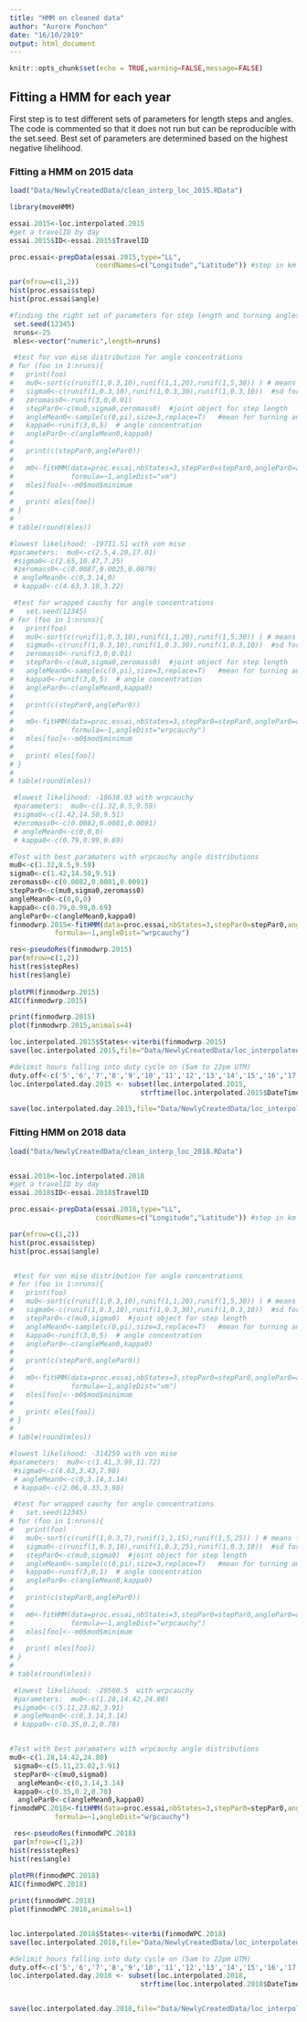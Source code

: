 ```yaml
---
title: "HMM on cleaned data"
author: "Aurore Ponchon"
date: "16/10/2019"
output: html_document
---
```


```r
knitr::opts_chunk$set(echo = TRUE,warning=FALSE,message=FALSE)
```

## Fitting a HMM for each year

First step is to test different sets of parameters for length steps and angles. 
The code is commented so that it does not run but can be reproducible with the set.seed.
Best set of parameters are determined based on the highest negative lihelihood.

### Fitting a HMM on 2015 data

```r
load("Data/NewlyCreatedData/clean_interp_loc_2015.RData")

library(moveHMM)

essai.2015<-loc.interpolated.2015
#get a travelID by day
essai.2015$ID<-essai.2015$TravelID

proc.essai<-prepData(essai.2015,type="LL",
                     coordNames=c("Longitude","Latitude")) #step in km if LL, m if UTM

par(mfrow=c(1,2))
hist(proc.essai$step)
hist(proc.essai$angle)

#finding the right set of parameters for step length and turning angles  for 3 states
 set.seed(12345)
 nruns<-25
 mles<-vector("numeric",length=nruns)

 #test for von mise distribution for angle concentrations
# for (foo in 1:nruns){
#   print(foo)
#   mu0<-sort(c(runif(1,0.3,10),runif(1,1,20),runif(1,5,30)) ) # means for step length
#   sigma0<-c(runif(1,0.3,10),runif(1,0.3,30),runif(1,0.3,10))  #sd for step length
#   zeromass0<-runif(3,0,0.01)
#   stepPar0<-c(mu0,sigma0,zeromass0)  #joint object for step length
#   angleMean0<-sample(c(0,pi),size=3,replace=T)   #mean for turning angle
#   kappa0<-runif(3,0,5)  # angle concentration
#   anglePar0<-c(angleMean0,kappa0)
# 
#   print(c(stepPar0,anglePar0))
# 
#   m0<-fitHMM(data=proc.essai,nbStates=3,stepPar0=stepPar0,anglePar0=anglePar0,
#              formula=~1,angleDist="vm")
#   mles[foo]<--m0$mod$minimum
# 
#   print( mles[foo])
# }
# 
# table(round(mles))

#lowest likelihood: -19711.51 with von mise
#parameters:  mu0<-c(2.5,4.20,17.01)
 #sigma0<-c(2.65,10.47,7.25)  
 #zeromass0<-c(0.0087,0.0025,0.0079)
 # angleMean0<-c(0,3.14,0)   
 # kappa0<-c(4.63,3.10,3.22)

 #test for wrapped cauchy for angle concentrations
#   set.seed(12345)
# for (foo in 1:nruns){
#   print(foo)
#   mu0<-sort(c(runif(1,0.3,10),runif(1,1,20),runif(1,5,30)) ) # means for step length
#   sigma0<-c(runif(1,0.3,10),runif(1,0.3,30),runif(1,0.3,10))  #sd for step length
#   zeromass0<-runif(3,0,0.01)
#   stepPar0<-c(mu0,sigma0,zeromass0)  #joint object for step length
#   angleMean0<-sample(c(0,pi),size=3,replace=T)   #mean for turning angle
#   kappa0<-runif(3,0,5)  # angle concentration
#   anglePar0<-c(angleMean0,kappa0)
# 
#   print(c(stepPar0,anglePar0))
# 
#   m0<-fitHMM(data=proc.essai,nbStates=3,stepPar0=stepPar0,anglePar0=anglePar0,
#              formula=~1,angleDist="wrpcauchy")
#   mles[foo]<--m0$mod$minimum
# 
#   print( mles[foo])
# }
# 
# table(round(mles))

 #lowest likelihood: -18638.03 with wrpcauchy
 #parameters:  mu0<-c(1.32,8.5,9.59)
 #sigma0<-c(1.42,14.50,9.51)  
 #zeromass0<-c(0.0082,0.0081,0.0091)
 # angleMean0<-c(0,0,0)  
 # kappa0<-c(0.79,0.99,0.69)

#Test with best paramaters with wrpcauchy angle distributions
mu0<-c(1.32,8.5,9.59)
sigma0<-c(1.42,14.50,9.51)  
zeromass0<-c(0.0082,0.0081,0.0091)
stepPar0<-c(mu0,sigma0,zeromass0) 
angleMean0<-c(0,0,0)  
kappa0<-c(0.79,0.99,0.69) 
anglePar0<-c(angleMean0,kappa0)
finmodwrp.2015<-fitHMM(data=proc.essai,nbStates=3,stepPar0=stepPar0,anglePar0=anglePar0,
           formula=~1,angleDist="wrpcauchy")

res<-pseudoRes(finmodwrp.2015)
par(mfrow=c(1,2))
hist(res$stepRes)
hist(res$angle)
 
plotPR(finmodwrp.2015)
AIC(finmodwrp.2015)

print(finmodwrp.2015)
plot(finmodwrp.2015,animals=4)

loc.interpolated.2015$States<-viterbi(finmodwrp.2015)
save(loc.interpolated.2015,file="Data/NewlyCreatedData/loc_interpolated_states_2015.RData")

#delimit hours falling into duty cycle on (5am to 22pm UTM)
duty.off<-c('5','6','7','8','9','10','11','12','13','14','15','16','17','18','19','20','21') 
loc.interpolated.day.2015 <- subset(loc.interpolated.2015,
                                strftime(loc.interpolated.2015$DateTime, "%H", tz="UTC") %in% duty.off)

save(loc.interpolated.day.2015,file="Data/NewlyCreatedData/loc_interpolated_states_day_2015.RData")
```

### Fitting HMM on 2018 data

```r
load("Data/NewlyCreatedData/clean_interp_loc_2018.RData")


essai.2018<-loc.interpolated.2018
#get a travelID by day
essai.2018$ID<-essai.2018$TravelID

proc.essai<-prepData(essai.2018,type="LL",
                     coordNames=c("Longitude","Latitude")) #step in km if LL, m if UTM

par(mfrow=c(1,2))
hist(proc.essai$step)
hist(proc.essai$angle)


 #test for von mise distribution for angle concentrations
# for (foo in 1:nruns){
#   print(foo)
#   mu0<-sort(c(runif(1,0.3,10),runif(1,1,20),runif(1,5,30)) ) # means for step length
#   sigma0<-c(runif(1,0.3,10),runif(1,0.3,30),runif(1,0.3,10))  #sd for step length
#   stepPar0<-c(mu0,sigma0)  #joint object for step length
#   angleMean0<-sample(c(0,pi),size=3,replace=T)   #mean for turning angle
#   kappa0<-runif(3,0,5)  # angle concentration
#   anglePar0<-c(angleMean0,kappa0)
# 
#   print(c(stepPar0,anglePar0))
# 
#   m0<-fitHMM(data=proc.essai,nbStates=3,stepPar0=stepPar0,anglePar0=anglePar0,
#              formula=~1,angleDist="vm")
#   mles[foo]<--m0$mod$minimum
# 
#   print( mles[foo])
# }
# 
# table(round(mles))

#lowest likelihood: -314259 with von mise
#parameters:  mu0<-c(1.41,3.99,11.72)
 #sigma0<-c(8.63,3.43,7.98)  
 # angleMean0<-c(0,3.14,3.14)   
 # kappa0<-c(2.06,0.33,3.98)

 #test for wrapped cauchy for angle concentrations
#   set.seed(12345)
# for (foo in 1:nruns){
#   print(foo)
#   mu0<-sort(c(runif(1,0.3,7),runif(1,1,15),runif(1,5,25)) ) # means for step length
#   sigma0<-c(runif(1,0.3,10),runif(1,0.3,25),runif(1,0.3,10))  #sd for step length
#   stepPar0<-c(mu0,sigma0)  #joint object for step length
#   angleMean0<-sample(c(0,pi),size=3,replace=T)   #mean for turning angle
#   kappa0<-runif(3,0,1)  # angle concentration
#   anglePar0<-c(angleMean0,kappa0)
# 
#   print(c(stepPar0,anglePar0))
# 
#   m0<-fitHMM(data=proc.essai,nbStates=3,stepPar0=stepPar0,anglePar0=anglePar0,
#              formula=~1,angleDist="wrpcauchy")
#   mles[foo]<--m0$mod$minimum
# 
#   print( mles[foo])
# }
# 
# table(round(mles))

 #lowest likelihood: -20560.5  with wrpcauchy
 #parameters:  mu0<-c(1.28,14.42,24.80)
 #sigma0<-c(5.11,23.02,3.91)  
 # angleMean0<-c(0,3.14,3.14)  
 # kappa0<-c(0.35,0.2,0.78)


#Test with best paramaters with wrpcauchy angle distributions
mu0<-c(1.28,14.42,24.80)
 sigma0<-c(5.11,23.02,3.91)
 stepPar0<-c(mu0,sigma0)
  angleMean0<-c(0,3.14,3.14)  
 kappa0<-c(0.35,0.2,0.78)
  anglePar0<-c(angleMean0,kappa0)
finmodWPC.2018<-fitHMM(data=proc.essai,nbStates=3,stepPar0=stepPar0,anglePar0=anglePar0,
           formula=~1,angleDist="wrpcauchy")

 res<-pseudoRes(finmodWPC.2018)
 par(mfrow=c(1,2))
hist(res$stepRes)
hist(res$angle)
 
plotPR(finmodWPC.2018)
AIC(finmodWPC.2018)

print(finmodWPC.2018)
plot(finmodWPC.2018,animals=1)


loc.interpolated.2018$States<-viterbi(finmodWPC.2018)
save(loc.interpolated.2018,file="Data/NewlyCreatedData/loc_interpolated_states_2018.RData")

#delimit hours falling into duty cycle on (5am to 22pm UTM)
duty.off<-c('5','6','7','8','9','10','11','12','13','14','15','16','17','18','19','20','21') 
loc.interpolated.day.2018 <- subset(loc.interpolated.2018,
                                strftime(loc.interpolated.2018$DateTime, "%H", tz="UTC") %in% duty.off)


save(loc.interpolated.day.2018,file="Data/NewlyCreatedData/loc_interpolated_states_day_2018.RData")
```




